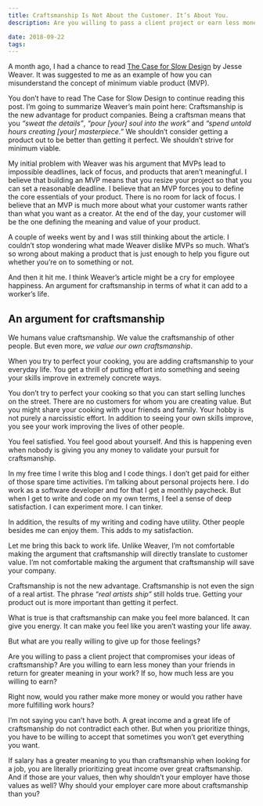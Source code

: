 ```yaml
---
title: Craftsmanship Is Not About the Customer. It’s About You.
description: Are you willing to pass a client project or earn less money than your friends in return for greater meaning in your work?

date: 2018-09-22
tags:
---
```


A month ago, I had a chance to read [The Case for Slow Design](https://medium.com/s/story/make-art-not-products-a-case-for-slow-design-ea53719c34a5) by Jesse Weaver. It was suggested to me as an example of how you can misunderstand the concept of minimum viable product (MVP).

You don’t have to read The Case for Slow Design to continue reading this post. I’m going to summarize Weaver’s main point here: Craftsmanship is the new advantage for product companies. Being a craftsman means that you _“sweat the details”_, _“pour [your] soul into the work”_ and _“spend untold hours creating [your] masterpiece.”_ We shouldn’t consider getting a product out to be better than getting it perfect. We shouldn’t strive for minimum viable.

My initial problem with Weaver was his argument that MVPs lead to impossible deadlines, lack of focus, and products that aren’t meaningful. I believe that building an MVP means that you resize your project so that you can set a reasonable deadline. I believe that an MVP forces you to define the core essentials of your product. There is no room for lack of focus. I believe that an MVP is much more about what your customer wants rather than what you want as a creator. At the end of the day, your customer will be the one defining the meaning and value of your product.

A couple of weeks went by and I was still thinking about the article. I couldn’t stop wondering what made Weaver dislike MVPs so much. What’s so wrong about making a product that is just enough to help you figure out whether you’re on to something or not.

And then it hit me. I think Weaver’s article might be a cry for employee happiness. An argument for craftsmanship in terms of what it can add to a worker’s life.

## An argument for craftsmanship

We humans value craftsmanship. We value the craftsmanship of other people. But even more, _we value our own craftsmanship_.

When you try to perfect your cooking, you are adding craftsmanship to your everyday life. You get a thrill of putting effort into something and seeing your skills improve in extremely concrete ways.

You don’t try to perfect your cooking so that you can start selling lunches on the street. There are no customers for whom you are creating value. But you might share your cooking with your friends and family. Your hobby is not purely a narcissistic effort. In addition to seeing your own skills improve, you see your work improving the lives of other people.

You feel satisfied. You feel good about yourself. And this is happening even when nobody is giving you any money to validate your pursuit for craftsmanship.

In my free time I write this blog and I code things. I don’t get paid for either of those spare time activities. I’m talking about personal projects here. I do work as a software developer and for that I get a monthly paycheck. But when I get to write and code on my own terms, I feel a sense of deep satisfaction. I can experiment more. I can tinker.

In addition, the results of my writing and coding have utility. Other people besides me can enjoy them. This adds to my satisfaction.

Let me bring this back to work life. Unlike Weaver, I’m not comfortable making the argument that craftsmanship will directly translate to customer value. I’m not comfortable making the argument that craftsmanship will save your company.

Craftsmanship is not the new advantage. Craftsmanship is not even the sign of a real artist. The phrase _“real artists ship”_ still holds true. Getting your product out is more important than getting it perfect.

What is true is that craftsmanship can make you feel more balanced. It can give you energy. It can make you feel like you aren’t wasting your life away.

But what are you really willing to give up for those feelings?

Are you willing to pass a client project that compromises your ideas of craftsmanship? Are you willing to earn less money than your friends in return for greater meaning in your work? If so, how much less are you willing to earn?

Right now, would you rather make more money or would you rather have more fulfilling work hours?

I’m not saying you can’t have both. A great income and a great life of craftsmanship do not contradict each other. But when you prioritize things, you have to be willing to accept that sometimes you won’t get everything you want.

If salary has a greater meaning to you than craftsmanship when looking for a job, you are literally prioritizing great income over great craftsmanship. And if those are your values, then why shouldn’t your employer have those values as well? Why should your employer care more about craftsmanship than you?
